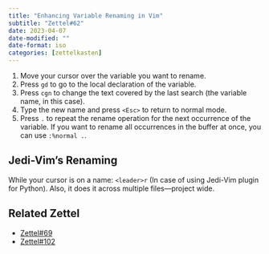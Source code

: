 ```yaml
---
title: "Enhancing Variable Renaming in Vim"
subtitle: "Zettel#62"
date: 2023-04-07
date-modified: ""
date-format: iso
categories: [zettelkasten]
---
```

1. Move your cursor over the variable you want to rename.
2. Press `gd` to go to the local declaration of the variable.
3. Press `cgn` to change the text covered by the last search (the variable name, in this case).
4. Type the new name and press `<Esc>` to return to normal mode.
5. Press `.` to repeat the rename operation for the next occurrence of the variable. If you want to rename all occurrences in the buffer at once, you can use `:%normal .`.

## Jedi-Vim's Renaming

While your cursor is on a name: `<leader>r` (In case of using Jedi-Vim plugin for Python). Also, it does it across multiple files—project wide.

## Related Zettel

* [Zettel#69](/zettel/69)
* [Zettel#102](/zettel/102)
